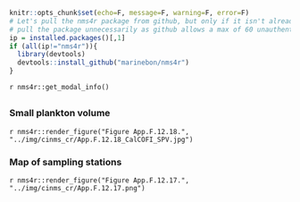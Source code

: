 ```r
knitr::opts_chunk$set(echo=F, message=F, warning=F, error=F)
# Let's pull the nms4r package from github, but only if it isn't already installed. We don't want to
# pull the package unnecessarily as github allows a max of 60 unauthenticated requests per hour.
ip = installed.packages()[,1]
if (all(ip!="nms4r")){
  library(devtools)
  devtools::install_github("marinebon/nms4r")
}
```

`r nms4r::get_modal_info()`

## {.tabset}

### Small plankton volume

`r nms4r::render_figure("Figure App.F.12.18.", "../img/cinms_cr/App.F.12.18_CalCOFI_SPV.jpg")`

### Map of sampling stations

`r nms4r::render_figure("Figure App.F.12.17.", "../img/cinms_cr/App.F.12.17.png")`